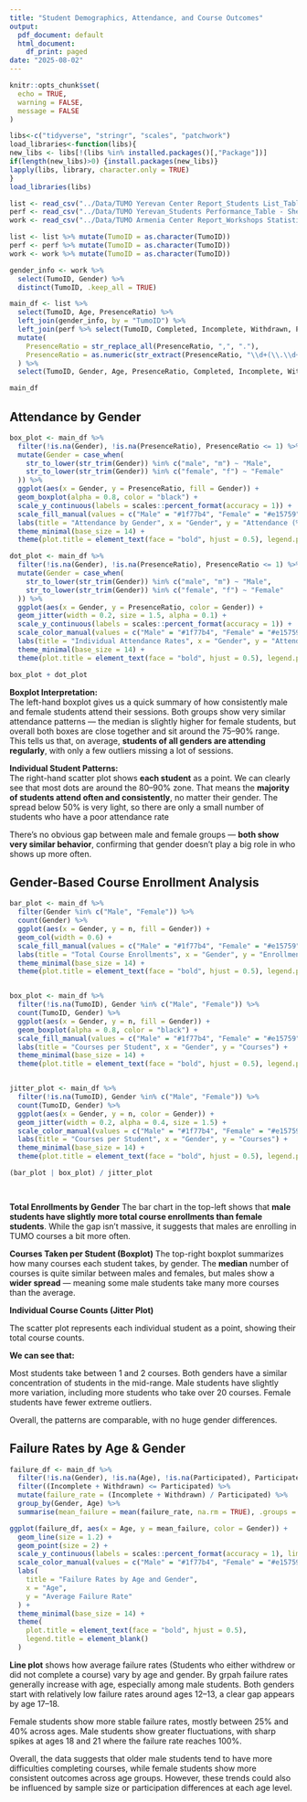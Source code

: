 ```yaml
---
title: "Student Demographics, Attendance, and Course Outcomes"
output:
  pdf_document: default
  html_document:
    df_print: paged
date: "2025-08-02"
---
```



```r
knitr::opts_chunk$set(
  echo = TRUE,
  warning = FALSE,
  message = FALSE
)

libs<-c("tidyverse", "stringr", "scales", "patchwork")
load_libraries<-function(libs){
new_libs <- libs[!(libs %in% installed.packages()[,"Package"])]
if(length(new_libs)>0) {install.packages(new_libs)}
lapply(libs, library, character.only = TRUE)
}
load_libraries(libs)
```



```r

list <- read_csv("../Data/TUMO Yerevan Center Report_Students List_Table - Sheet1.csv")
perf <- read_csv("../Data/TUMO Yerevan_Students Performance_Table - Sheet1.csv")
work <- read_csv("../Data/TUMO Armenia Center Report_Workshops Statistics_Table.csv")

list <- list %>% mutate(TumoID = as.character(TumoID))
perf <- perf %>% mutate(TumoID = as.character(TumoID))
work <- work %>% mutate(TumoID = as.character(TumoID))

gender_info <- work %>%
  select(TumoID, Gender) %>%
  distinct(TumoID, .keep_all = TRUE)

main_df <- list %>%
  select(TumoID, Age, PresenceRatio) %>%
  left_join(gender_info, by = "TumoID") %>%
  left_join(perf %>% select(TumoID, Completed, Incomplete, Withdrawn, Participated), by = "TumoID") %>%
  mutate(
    PresenceRatio = str_replace_all(PresenceRatio, ",", "."),
    PresenceRatio = as.numeric(str_extract(PresenceRatio, "\\d+(\\.\\d+)?")) / 100
  ) %>%
  select(TumoID, Gender, Age, PresenceRatio, Completed, Incomplete, Withdrawn, Participated)

main_df

```

## Attendance by Gender

```r
box_plot <- main_df %>%
  filter(!is.na(Gender), !is.na(PresenceRatio), PresenceRatio <= 1) %>%
  mutate(Gender = case_when(
    str_to_lower(str_trim(Gender)) %in% c("male", "m") ~ "Male",
    str_to_lower(str_trim(Gender)) %in% c("female", "f") ~ "Female"
  )) %>%
  ggplot(aes(x = Gender, y = PresenceRatio, fill = Gender)) +
  geom_boxplot(alpha = 0.8, color = "black") +
  scale_y_continuous(labels = scales::percent_format(accuracy = 1)) +
  scale_fill_manual(values = c("Male" = "#1f77b4", "Female" = "#e15759")) +
  labs(title = "Attendance by Gender", x = "Gender", y = "Attendance (%)") +
  theme_minimal(base_size = 14) +
  theme(plot.title = element_text(face = "bold", hjust = 0.5), legend.position = "none")

dot_plot <- main_df %>%
  filter(!is.na(Gender), !is.na(PresenceRatio), PresenceRatio <= 1) %>%
  mutate(Gender = case_when(
    str_to_lower(str_trim(Gender)) %in% c("male", "m") ~ "Male",
    str_to_lower(str_trim(Gender)) %in% c("female", "f") ~ "Female"
  )) %>%
  ggplot(aes(x = Gender, y = PresenceRatio, color = Gender)) +
  geom_jitter(width = 0.2, size = 1.5, alpha = 0.1) +
  scale_y_continuous(labels = scales::percent_format(accuracy = 1)) +
  scale_color_manual(values = c("Male" = "#1f77b4", "Female" = "#e15759")) +
  labs(title = "Individual Attendance Rates", x = "Gender", y = "Attendance (%)") +
  theme_minimal(base_size = 14) +
  theme(plot.title = element_text(face = "bold", hjust = 0.5), legend.position = "none")

box_plot + dot_plot

```
**Boxplot Interpretation:**  
The left-hand boxplot gives us a quick summary of how consistently male and female students attend their sessions. 
Both groups show very similar attendance patterns — the median is slightly higher for female students, 
but overall both boxes are close together and sit around the 75–90% range. This tells us that, on average, 
**students of all genders are attending regularly**, with only a few outliers missing a lot of sessions.

**Individual Student Patterns:**  
The right-hand scatter plot shows **each student** as a point. We can clearly see that most dots are around the 80–90% zone. 
That means the **majority of students attend often and consistently**, no matter their gender. 
The spread below 50% is very light, so there are only a small number of students who have a poor attendance rate

There’s no obvious gap between male and female groups — **both show very similar behavior**, 
confirming that gender doesn't play a big role in who shows up more often.

## Gender-Based Course Enrollment Analysis

```r
bar_plot <- main_df %>%
  filter(Gender %in% c("Male", "Female")) %>%
  count(Gender) %>%
  ggplot(aes(x = Gender, y = n, fill = Gender)) +
  geom_col(width = 0.6) +
  scale_fill_manual(values = c("Male" = "#1f77b4", "Female" = "#e15759")) +
  labs(title = "Total Course Enrollments", x = "Gender", y = "Enrollments") +
  theme_minimal(base_size = 14) +
  theme(plot.title = element_text(face = "bold", hjust = 0.5), legend.position = "none")


box_plot <- main_df %>%
  filter(!is.na(TumoID), Gender %in% c("Male", "Female")) %>%
  count(TumoID, Gender) %>%
  ggplot(aes(x = Gender, y = n, fill = Gender)) +
  geom_boxplot(alpha = 0.8, color = "black") +
  scale_fill_manual(values = c("Male" = "#1f77b4", "Female" = "#e15759")) +
  labs(title = "Courses per Student", x = "Gender", y = "Courses") +
  theme_minimal(base_size = 14) +
  theme(plot.title = element_text(face = "bold", hjust = 0.5), legend.position = "none")


jitter_plot <- main_df %>%
  filter(!is.na(TumoID), Gender %in% c("Male", "Female")) %>%
  count(TumoID, Gender) %>%
  ggplot(aes(x = Gender, y = n, color = Gender)) +
  geom_jitter(width = 0.2, alpha = 0.4, size = 1.5) +
  scale_color_manual(values = c("Male" = "#1f77b4", "Female" = "#e15759")) +
  labs(title = "Courses per Student", x = "Gender", y = "Courses") +
  theme_minimal(base_size = 14) +
  theme(plot.title = element_text(face = "bold", hjust = 0.5), legend.position = "none")

(bar_plot | box_plot) / jitter_plot

  
```
**Total Enrollments by Gender**
The bar chart in the top-left shows that **male students have slightly more total course enrollments than female students**. 
While the gap isn’t massive, it suggests that males are enrolling in TUMO courses a bit more often.

**Courses Taken per Student (Boxplot)**
The top-right boxplot summarizes how many courses each student takes, by gender. 
The **median** number of courses is quite similar between males and females, but males 
show a **wider spread** — meaning some male students take many more courses than the average.

**Individual Course Counts (Jitter Plot)**

The scatter plot represents each individual student as a point, 
showing their total course counts. 

**We can see that:**

Most students take between 1 and 2 courses.
Both genders have a similar concentration of students in the mid-range.
Male students have slightly more variation, including more students who take over 20 courses.
Female students have fewer extreme outliers.

Overall, the patterns are comparable, with no huge gender differences.

## Failure Rates by Age & Gender

```r

failure_df <- main_df %>%
  filter(!is.na(Gender), !is.na(Age), !is.na(Participated), Participated > 0) %>%
  filter((Incomplete + Withdrawn) <= Participated) %>%
  mutate(failure_rate = (Incomplete + Withdrawn) / Participated) %>%
  group_by(Gender, Age) %>%
  summarise(mean_failure = mean(failure_rate, na.rm = TRUE), .groups = "drop")

ggplot(failure_df, aes(x = Age, y = mean_failure, color = Gender)) +
  geom_line(size = 1.2) +
  geom_point(size = 2) +
  scale_y_continuous(labels = scales::percent_format(accuracy = 1), limits = c(0, 1)) +
  scale_color_manual(values = c("Male" = "#1f77b4", "Female" = "#e15759")) +
  labs(
    title = "Failure Rates by Age and Gender",
    x = "Age",
    y = "Average Failure Rate"
  ) +
  theme_minimal(base_size = 14) +
  theme(
    plot.title = element_text(face = "bold", hjust = 0.5),
    legend.title = element_blank()
  )


```
**Line plot** shows how average failure rates (Students who either withdrew or did not complete a course) 
vary by age and gender. By grpah failure rates generally increase with age, 
especially among male students. Both genders start with relatively low failure rates around ages 12–13, 
a clear gap appears by age 17–18.

Female students show more stable failure rates, mostly between 25% and 40% across ages. 
Male students show greater fluctuations, with sharp spikes at ages 18 and 21 
where the failure rate reaches 100%. 

Overall, the data suggests that older male students tend to have more difficulties completing courses, 
while female students show more consistent outcomes across age groups. 
However, these trends could also be influenced by sample size or participation differences at each age level.


